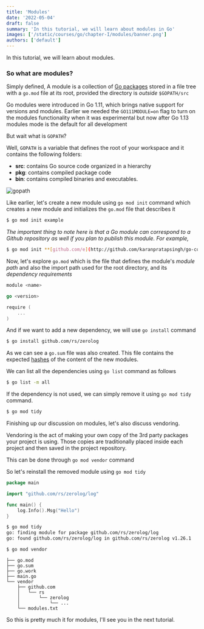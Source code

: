 ```yaml
---
title: 'Modules'
date: '2022-05-04'
draft: false
summary: 'In this tutorial, we will learn about modules in Go'
images: ['/static/courses/go/chapter-I/modules/banner.png']
authors: ['default']
---
```


In this tutorial, we will learn about modules.

### So what are modules?

Simply defined, A module is a collection of [Go packages](https://go.dev/ref/spec#Packages) stored in a file tree with a `go.mod` file at its root, provided the directory is _outside_ `$GOPATH/src`

Go modules were introduced in Go 1.11, which brings native support for versions and modules. Earlier we needed the `GO111MODULE=on` flag to turn on the modules functionality when it was experimental but now after Go 1.13 modules mode is the default for all development

But wait what is `GOPATH`?

Well, `GOPATH` is a variable that defines the root of your workspace and it contains the following folders:

- **src**: contains Go source code organized in a hierarchy
- **pkg**: contains compiled package code
- **bin**: contains compiled binaries and executables.

![gopath](/static/courses/go/chapter-I/modules/gopath.png)

Like earlier, let's create a new module using `go mod init` command which creates a new module and initializes the `go.mod` file that describes it

```bash
$ go mod init example
```

_The important thing to note here is that a Go module can correspond to a Github repository as well if you plan to publish this module. For example,_

```bash
$ go mod init **[github.com/e](http://github.com/karanpratapsingh/go-course)xample/repo
```

Now, let's explore `go.mod` which is the file that defines the module's _module path_ and also the import path used for the root directory, and its _dependency requirements_

```go
module <name>

go <version>

require (
	...
)
```

And if we want to add a new dependency, we will use `go install` command

```bash
$ go install github.com/rs/zerolog
```

As we can see a `go.sum` file was also created. This file contains the expected [hashes](https://go.dev/cmd/go/#hdr-Module_downloading_and_verification) of the content of the new modules.

We can list all the dependencies using `go list` command as follows

```bash
$ go list -m all
```

If the dependency is not used, we can simply remove it using `go mod tidy` command.

```bash
$ go mod tidy
```

Finishing up our discussion on modules, let's also discuss vendoring.

Vendoring is the act of making your own copy of the 3rd party packages your project is using. Those copies are traditionally placed inside each project and then saved in the project repository.

This can be done through `go mod vendor` command

So let's reinstall the removed module using `go mod tidy`

```go
package main

import "github.com/rs/zerolog/log"

func main() {
	log.Info().Msg("Hello")
}
```

```bash
$ go mod tidy
go: finding module for package github.com/rs/zerolog/log
go: found github.com/rs/zerolog/log in github.com/rs/zerolog v1.26.1
```

```bash
$ go mod vendor
```

```
├── go.mod
├── go.sum
├── go.work
├── main.go
└── vendor
    ├── github.com
    │   └── rs
    │       └── zerolog
    │           └── ...
    └── modules.txt
```

So this is pretty much it for modules, I'll see you in the next tutorial.
